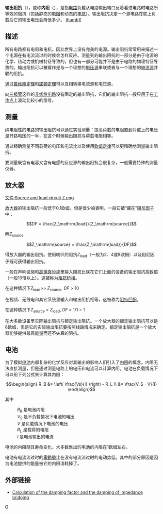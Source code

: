 '''输出阻抗'''（{{lang-en|'''output impedance'''}}），或称'''内阻'''（{{lang|en|'''internal impedance'''}}），是指[[电路|电路]]负载从电路输出端口反着看进电路时电路所等效的阻抗（包括静态的[[电阻|电阻]]和动态的[[电抗|电抗]]）。输出阻抗决定一个源电路在联上负载后它的输出电压会降低多少。
[[文件:Source_and_load_circuit_Z_(2).svg|thumb]]]]

==描述==
所有电路都有电阻和电抗，因此世界上没有完美的电源。输出阻抗常常用来描述一个电源在有电流流过的时候会怎样反应。测量到的输出阻抗的一部分是由于电源的化学、热动力或机械特征导致的，但也有一部分可能并不是由于电路的物理特征导致的。输出阻抗可以被看作是与一个理想的[[电压源|电压源]]串联或者与一个理想的[[电流源|电流源]]并联的阻抗。

通过[[戴维南定理|戴维南定理]]和[[諾頓定理|諾頓定理]]可以互相转换电流源和电压源。

向[[三极管|三极管]]这样的[[非线性电路|非线性电路]]没有固定的输出阻抗，它们的输出阻抗一般只用于在[[偏置|工作点]]上波动比较小的信号。

==测量==
纯电阻性的电路的输出阻抗可以通过实验测量：提高荷载的电阻直到荷载上的电压是开路电压的一半，在这个时候输出阻抗与荷载电阻相等。

通过精确测量不同载荷的电压和电流比以及使用[[欧姆定律|欧姆定律]]可以更精确地测量输出阻抗。

要测量既含有电容又含有电感的反应源的输出阻抗会很复杂，一般需要特殊的测量仪器。

==放大器==
[[文件:Source_and_load_circuit_Z.png|文件:Source and load circuit Z.png]]

[[放大器|放大器]]的输出阻抗一般低于0.1欧姆，但是很少被表明，一般它被“藏在”[[阻尼因子|阻尼因子]]中：
:<math>
DF = \frac{Z_\mathrm{load}}{Z_\mathrm{source}}
</math>

解''Z''<sub>source</sub>
:<math>
Z_\mathrm{source} = \frac{Z_\mathrm{load}}{DF}
</math>

得放大器的输出阻抗。使用喇叭的阻抗''Z''<sub>load</sub>（一般为2、4或8欧姆）以及阻尼因子既可获得输出阻抗。

一般在声响设施和[[高保真|高保真]]设施里输入阻抗比联在它们上面的设备的输出阻抗高数倍（一般10倍以上）。这被称为[[阻抗桥接|阻抗桥接]]。

在这种情况下''Z''<sub>load</sub>>> ''Z''<sub>source</sub>, ''DF'' > 10

在视频、无线电和其它系统里输入和输出阻抗相等，这被称为[[阻抗匹配|阻抗匹配]]。

在这种情况下''Z''<sub>source</sub> = ''Z''<sub>load</sub>, ''DF'' = 1/1 = 1

在大多数设备里实际输出阻抗与额定输出阻抗。一个放大器的额定输出阻抗可以是8欧姆，但是它的实际输出阻抗要按照线路情况来确定。额定输出阻抗是一个放大器能够提供最高能量而还不失真的阻抗。

==电池==
为了模拟[[电池|电池]]内部复杂的化学反应对其输出的影响人们引入了[[内阻|内阻]]的概念。内阻无法直接测量，但是通过测量电路上的电压和电流可以计算内阻。电池在负载情况下可以用下列公式来计算其内阻：
:<math>\begin{align}
  R_B &= \left( \frac{Vs}{I} \right) - R_L \\
      &=        \frac{V_S - V}{I}
\end{align}</math>

其中
: <math>R_B</math> 是电池内阻
: <math>V_S</math> 是不负载情况下电池的电压
: <math>V</math> 是负载情况下电池的电压
: <math>R_L</math> 是载荷的电阻
: <math>I</math> 是电池输出的电流

电池的内阻随其寿命变化，大多数售出的电池的内阻在1欧姆左右。

电池有电流流过时的[[電動勢|電動勢]]比在没有电流流过时的电动势低。其中的部分原因是因为电池提供的能量被它的内阻消耗掉了。

[[Category:电路分析|O]]

== 外部链接 ==
*[http://www.sengpielaudio.com/calculator-bridging.htm Calculation of the damping factor and the damping of impedance bridging] {{Wayback|url=http://www.sengpielaudio.com/calculator-bridging.htm |date=20170331155426 }}